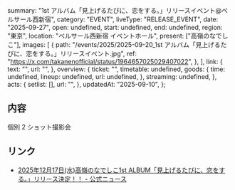   summary: "1st アルバム「見上げるたびに、恋をする。」リリースイベント@ベルサール西新宿",
  category: "EVENT",
  liveType: "RELEASE_EVENT",
  date: "2025-09-27",
  open: undefined,
  start: undefined,
  end: undefined,
  region: "東京",
  location: "ベルサール西新宿 イベントホール",
  present: ["高嶺のなでしこ"],
  images: [
    {
      path: "/events/2025/2025-09-20_1st アルバム「見上げるたびに、恋をする。」リリースイベント.jpg",
      ref: "https://x.com/takanenofficial/status/1964657025029407022",
    },
  ],
  link: {
    text: "",
    url: "",
  },
  overview: {
    ticket: "",
    timetable: undefined,
    goods: {
      time: undefined,
      lineup: undefined,
      url: undefined,
    },
    streaming: undefined,
  },
  acts: {
    setlist: [],
    url: "",
  },
  updatedAt: "2025-09-10",
};

## 内容

個別 2 ショット撮影会

## リンク

- [2025年12月17日(水)高嶺のなでしこ1st ALBUM「見上げるたびに、恋をする。」リリース決定！！ - 公式ニュース](https://takanenonadeshiko.jp/?p=4248)
